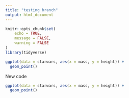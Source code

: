 ```yaml
---
title: "testing branch"
output: html_document
---
```


```r
knitr::opts_chunk$set(
	echo = TRUE,
	message = FALSE,
	warning = FALSE
)
library(tidyverse)
```

```r
ggplot(data = starwars, aes(x = mass, y = height)) +
  geom_point()
```

New code

```r
ggplot(data = starwars, aes(x = mass, y = height)) +
  geom_point()
```

